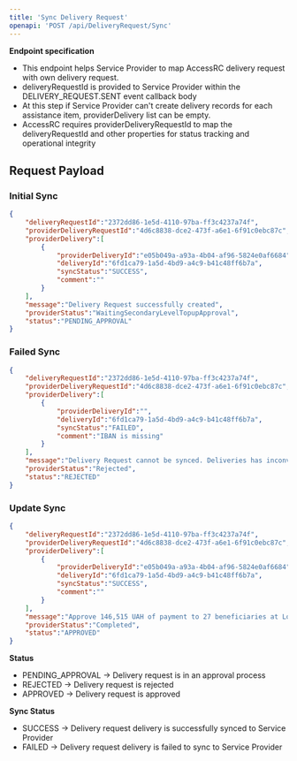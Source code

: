 ```yaml
---
title: 'Sync Delivery Request'
openapi: 'POST /api/DeliveryRequest/Sync'
---
```


**Endpoint specification**

- This endpoint helps Service Provider to map AccessRC delivery request with own delivery request. 
- deliveryRequestId is provided to Service Provider within the DELIVERY_REQUEST.SENT event callback body
- At this step if Service Provider can't create delivery records for each assistance item, providerDelivery list can be empty.
- AccessRC requires providerDeliveryRequestId to map the deliveryRequestId and other properties for status tracking and operational integrity

## Request Payload

### Initial Sync

```json
{
    "deliveryRequestId":"2372dd86-1e5d-4110-97ba-ff3c4237a74f",
    "providerDeliveryRequestId":"4d6c8838-dce2-473f-a6e1-6f91c0ebc87c",
    "providerDelivery":[
        {
            "providerDeliveryId":"e05b049a-a93a-4b04-af96-5824e0af6684",
            "deliveryId":"6fd1ca79-1a5d-4bd9-a4c9-b41c48ff6b7a",
            "syncStatus":"SUCCESS",
            "comment":""
        }
    ],
    "message":"Delivery Request successfully created",
    "providerStatus":"WaitingSecondaryLevelTopupApproval",
    "status":"PENDING_APPROVAL"
}
```

### Failed Sync

```json
{
    "deliveryRequestId":"2372dd86-1e5d-4110-97ba-ff3c4237a74f",
    "providerDeliveryRequestId":"4d6c8838-dce2-473f-a6e1-6f91c0ebc87c",
    "providerDelivery":[
        {
            "providerDeliveryId":"",
            "deliveryId":"6fd1ca79-1a5d-4bd9-a4c9-b41c48ff6b7a",
            "syncStatus":"FAILED",
            "comment":"IBAN is missing"
        }
    ],
    "message":"Delivery Request cannot be synced. Deliveries has inconvenience. Please check the delivery details.",
    "providerStatus":"Rejected",
    "status":"REJECTED"
}
```

### Update Sync

```json
{
    "deliveryRequestId":"2372dd86-1e5d-4110-97ba-ff3c4237a74f",
    "providerDeliveryRequestId":"4d6c8838-dce2-473f-a6e1-6f91c0ebc87c",
    "providerDelivery":[
        {
            "providerDeliveryId":"e05b049a-a93a-4b04-af96-5824e0af6684",
            "deliveryId":"6fd1ca79-1a5d-4bd9-a4c9-b41c48ff6b7a",
            "syncStatus":"SUCCESS",
            "comment":""
        }
    ],
    "message":"Approve 146,515 UAH of payment to 27 beneficiaries at Location: Bulgarian Red Cross, Bulgaria via Activity: Winterization MoneyGram Bulgaria - IBAN UAH",
    "providerStatus":"Completed",
    "status":"APPROVED"
}
```

**Status**

- PENDING_APPROVAL -> Delivery request is in an approval process
- REJECTED -> Delivery request is rejected
- APPROVED -> Delivery request is approved

**Sync Status**

- SUCCESS -> Delivery request delivery is successfully synced to Service Provider
- FAILED -> Delivery request delivery is failed to sync to Service Provider